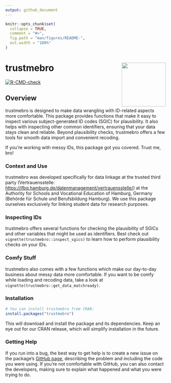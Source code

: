 ```yaml
---
output: github_document
---
```


<!-- README.md is generated from README.Rmd. Please edit that file -->

```r
knitr::opts_chunk$set(
  collapse = TRUE,
  comment = "#>",
  fig.path = "man/figures/README-",
  out.width = "100%"
)
```

# trustmebro <a href="https://github.com/kuuuwe/trustmebro"><img src="man/figures/logo.png" align="right" height="138"/></a>

<!-- badges: start -->

[![R-CMD-check](https://github.com/kuuuwe/trustmebro/actions/workflows/R-CMD-check.yaml/badge.svg)](https://github.com/kuuuwe/trustmebro/actions/workflows/R-CMD-check.yaml)

<!-- badges: end -->

## Overview

trustmebro is designed to make data wrangling with ID-related aspects more comfortable. This package provides functions that make it easy to inspect various subject-generated ID codes (SGIC) for plausibility. It also helps with inspecting other common identifiers, ensuring that your data stays clean and reliable. Beyond plausibility checks, trustmebro offers a few tools for smooth data import and convenient recoding.

If you’re working with messy IDs, this package got you covered. Trust me, bro!

### Context and Use

trustmebro was developed specifically for data linkage at the trusted third party (Vertrauensstelle: <https://ifbq.hamburg.de/datenmanagement/vertrauensstelle/>) at the Authority for Schools and Vocational Education of Hamburg, Germany (Behörde für Schule und Berufsbildung Hamburg). We use this package ourselves exclusively for linking student data for research purposes.

### Inspecting IDs

trustmebro offers several functions for checking the plausibility of SGICs and other variables that might be used as identifiers. Best check out `vignette(trustmebro::inspect_sgics)` to learn how to perform plausibility checks on your IDs.

### Comfy Stuff

trustmebro also comes with a few functions which make our day-to-day business about messy data more comfortable. If you want to be comfy while loading and recoding data, take a look at `vignette(trustmebro::get_data_matchready)`.

### Installation

```r
# You can install trustmebro from CRAN:
install.packages("trustmebro")
```

This will download and install the package and its dependencies. Keep an eye out for our CRAN release, which will simplify installation in the future.

### Getting Help

If you run into a bug, the best way to get help is to create a new issue on the package's [GitHub page](https://github.com/kuuuwe/trustmebro "https://github.com/kuuuwe/trustmebro"), describing the problem and including the code you were using. If you're not comfortable with GitHub, you can also contact the developers, making sure to explain what happened and what you were trying to do.
